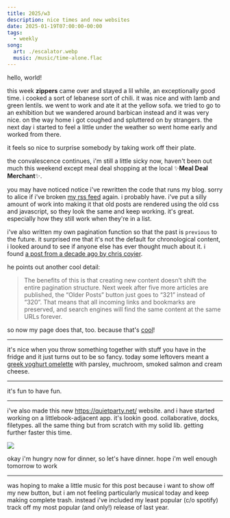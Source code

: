 ```yaml
---
title: 2025/w3
description: nice times and new websites
date: 2025-01-19T07:00:00-00:00
tags:
  - weekly
song:
  art: ./escalator.webp
  music: /music/time-alone.flac
---
```


hello, world!

this week **zippers** came over and stayed a lil while, an exceptionally good
time. i cooked a sort of lebanese sort of chili. it was nice and with lamb and
green lentils. we went to work and ate it at the yellow sofa. we tried to go to
an exhibition but we wandered around barbican instead and it was very nice. on
the way home i got coughed and spluttered on by strangers. the next day i
started to feel a little under the weather so went home early and worked from
there.

it feels so nice to surprise somebody by taking work off their plate.

the convalescence continues, i'm still a little sicky now, haven't been out much
this weekend except meal deal shopping at the local ✨**Meal Deal Merchant**✨.

you may have noticed notice i've rewritten the code that runs my blog. sorry to
alice if i've broken [my rss feed](/feed.xml) again. i probably have. i've put a
silly amount of work into making it that old posts are rendered using the old
css and javascript, so they look the same and keep working. it's great.
especially how they still work when they're in a list.

i've also written my own pagination function so that the past is `previous` to
the future. it surprised me that it's not the default for chronological content,
i looked around to see if anyone else has ever thought much about it. i found [a
post from a decade ago by chris
coyier](https://css-tricks.com/musings-on-paginating-chronological-content/).

he points out another cool detail:

> The benefits of this is that creating new content doesn’t shift the entire
> pagination structure. Next week after five more articles are published, the
> “Older Posts” button just goes to “321” instead of “320”. That means that all
> incoming links and bookmarks are preserved, and search engines will find the
> same content at the same URLs forever.

so now my page does that, too. because that's
[cool](https://www.w3.org/Provider/Style/URI)!

---

it's nice when you throw something together with stuff you have in the fridge
and it just turns out to be so fancy. today some leftovers meant a [greek yoghurt
omelette](/2024/01/28/yrs-23-wks-4/) with parsley, muchroom, smoked salmon and cream cheese.

---

it's fun to have fun.

---

i've also made this new https://quietparty.net/ website. and i have started
working on a littlebook-adjacent app. it's lookin good. collaborative, docks,
filetypes. all the same thing but from scratch with my solid lib. getting
further faster this time.

![](./2025-01-19-18-51-03.png)

okay i'm hungry now for dinner, so let's have dinner. hope i'm well enough
tomorrow to work

---

was hoping to make a little music for this post because i want to show off my
new button, but i am not feeling particularly musical today and keep making
complete trash. instead i've included my least popular (c/o spotify) track off
my most popular (and only!) release of last year.
